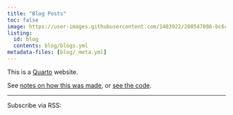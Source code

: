 ```yaml
---
title: "Blog Posts"
toc: false
image: https://user-images.githubusercontent.com/1483922/208547086-bc6c1f9a-ecd3-4fee-a495-48cc2a7dda84.png
listing: 
  id: blog
  contents: blog/blogs.yml
metadata-files: [blog/_meta.yml]
---
```


This is a [Quarto](https://quarto.org/docs/websites) website.

See [notes on how this was made](https://hamel.dev/notes/quarto/listings-from-data.html), or [see the code](https://github.com/hamelsmu/minimal-site).

---

Subscribe via RSS: [<i class="bi bi-rss"></i>](index.xml)

:::{.blog}
:::

